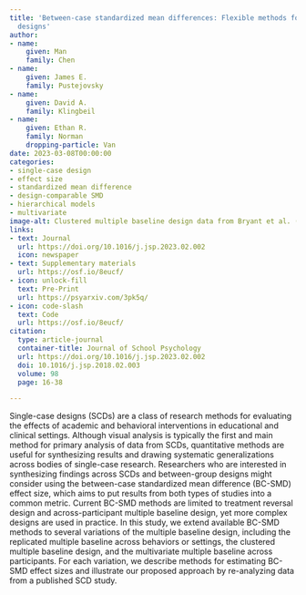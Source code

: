 ```yaml
---
title: 'Between-case standardized mean differences: Flexible methods for single-case
  designs'
author:
- name:
    given: Man
    family: Chen
- name:
    given: James E.
    family: Pustejovsky
- name:
    given: David A.
    family: Klingbeil
- name:
    given: Ethan R.
    family: Norman
    dropping-particle: Van
date: 2023-03-08T00:00:00
categories:
- single-case design
- effect size
- standardized mean difference
- design-comparable SMD
- hierarchical models
- multivariate
image-alt: Clustered multiple baseline design data from Bryant et al. (2018)
links:
- text: Journal
  url: https://doi.org/10.1016/j.jsp.2023.02.002
  icon: newspaper
- text: Supplementary materials
  url: https://osf.io/8eucf/
- icon: unlock-fill
  text: Pre-Print
  url: https://psyarxiv.com/3pk5q/
- icon: code-slash
  text: Code
  url: https://osf.io/8eucf/
citation:
  type: article-journal
  container-title: Journal of School Psychology
  url: https://doi.org/10.1016/j.jsp.2023.02.002
  doi: 10.1016/j.jsp.2018.02.003
  volume: 98
  page: 16-38

---
```



Single-case designs (SCDs) are a class of research methods for evaluating the effects of academic and behavioral interventions in educational and clinical settings. Although visual analysis is typically the first and main method for primary analysis of data from SCDs, quantitative methods are useful for synthesizing results and drawing systematic generalizations across bodies of single-case research. Researchers who are interested in synthesizing findings across SCDs and between-group designs might consider using the between-case standardized mean difference (BC-SMD) effect size, which aims to put results from both types of studies into a common metric. Current BC-SMD methods are limited to treatment reversal design and across-participant multiple baseline design, yet more complex designs are used in practice. In this study, we extend available BC-SMD methods to several variations of the multiple baseline design, including the replicated multiple baseline across behaviors or settings, the clustered multiple baseline design, and the multivariate multiple baseline across participants. For each variation, we describe methods for estimating BC-SMD effect sizes and illustrate our proposed approach by re-analyzing data from a published SCD study.


